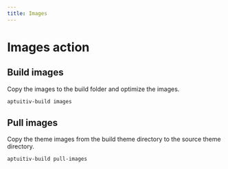 ```yaml
---
title: Images
---
```


# Images action

## Build images

Copy the images to the build folder and optimize the images.

```bash
aptuitiv-build images
```

## Pull images

Copy the theme images from the build theme directory to the source theme directory.

```bash
aptuitiv-build pull-images
```
